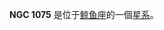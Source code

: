 {{NGCInfoBox|NGCID=NGC 1075|發現者=法蘭斯·萊文沃思|發現日期=1886年-月-日|其他編號=MCG -3-8-2,NPM1G -16.0103 IRAS02412-1624|曆元=J2000.0|赤經=43分33.5秒
|赤緯=-16°12'4"|星座=鲸鱼座|星體=星系|星等=14.6|表面亮度=13.7|藍等=15.5}}

'''NGC 1075''' 是位于[[鲸鱼座|鲸鱼座]]的一個[[星系|星系]]。

{{NGCReference|1075}}
{{Catalogs|NGC=1075}}
{{星系小作品}}
